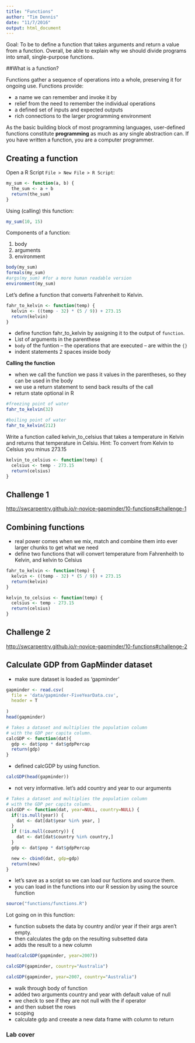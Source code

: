 ```yaml
---
title: "Functions"
author: "Tim Dennis"
date: "11/7/2016"
output: html_document
---
```


Goal: To be to define a function that takes arguments and return a value from a function. Overall, 
be able to explain why we should divide programs into small, single-purpose functions.


##What is a function?

Functions gather a sequence of operations into a whole, preserving it for ongoing use. Functions provide:

* a name we can remember and invoke it by
* relief from the need to remember the individual operations
* a defined set of inputs and expected outputs
* rich connections to the larger programming environment

As the basic building block of most programming languages, user-defined functions constitute **programming** as much as any single abstraction can. If you have written a function, you are a computer programmer.

## Creating a function 

Open a R Script `File > New File > R Script`:

```r
my_sum <- function(a, b) {
  the_sum <- a + b
  return(the_sum)
}
```

Using (calling) this function: 

```r
my_sum(10, 15)

```

Components of a function: 

1. body 
2. arguments
3. environment

```r
body(my_sum)
formals(my_sum)
#args(my_sum) #for a more human readable version
environment(my_sum)

```

Let's define a function that converts Fahrenheit to Kelvin.

```r
fahr_to_kelvin <- function(temp) {
  kelvin <- ((temp - 32) * (5 / 9)) + 273.15
  return(kelvin)
}
```

* define function fahr_to_kelvin by assigning it to the output of `function`. 
* List of arguments in the parenthese
* `body` of the funtion -- the operations that are executed -- are within the `{}`
* indent statements 2 spaces inside body

**Calling the function** 

* when we call the function we pass it values in the parentheses, so they can be used in the body
* we use a return statement to send back results of the call
* return state optional in R 

```r
#freezing point of water
fahr_to_kelvin(32)

#boiling point of water
fahr_to_kelvin(212)
```

Write a function called kelvin_to_celsius that takes a temperature in Kelvin and returns that temperature in Celsiu. Hint: To convert from Kelvin to Celsius you minus 273.15
```r

kelvin_to_celsius <- function(temp) {
  celsius <- temp - 273.15
  return(celsius)
}

```

## Challenge 1

<http://swcarpentry.github.io/r-novice-gapminder/10-functions#challenge-1>

## Combining functions

* real power comes when we mix, match and combine them into ever larger chunks to get what we need
* define two functions that will convert temperature from Fahrenheith to Kelvin, and kelvin to Celsius

```r
fahr_to_kelvin <- function(temp) {
  kelvin <- ((temp - 32) * (5 / 9)) + 273.15
  return(kelvin)
}

kelvin_to_celsius <- function(temp) {
  celsius <- temp - 273.15
  return(celsius)
}
```

## Challenge 2

<http://swcarpentry.github.io/r-novice-gapminder/10-functions#challenge-2>

## Calculate GDP from GapMinder dataset

* make sure dataset is loaded as 'gapminder'

```r
gapminder <- read.csv(
  file = 'data/gapminder-FiveYearData.csv',
  header = T
  
)
head(gapminder)
```


```r
# Takes a dataset and multiplies the population column
# with the GDP per capita column.
calcGDP <- function(dat){
  gdp <- dat$pop * dat$gdpPercap
  return(gdp)
}

```

* defined calcGDP by using function.
```r

calcGDP(head(gapminder))

```

* not very informative. let's add country and year to our arguments

```r
# Takes a dataset and multiplies the population column
# with the GDP per capita column.
calcGDP <- function(dat, year=NULL, country=NULL) {
  if(!is.null(year)) {
    dat <- dat[dat$year %in% year, ]
  }
  if (!is.null(country)) {
    dat <- dat[dat$country %in% country,]
  }
  gdp <- dat$pop * dat$gdpPercap

  new <- cbind(dat, gdp=gdp)
  return(new)
}

```

* let's save as a script so we can load our fuctions and source them.
* you can load in the functions into our R session by using the source function

```r
source("functions/functions.R")
```

Lot going on in this function: 

* function subsets the data by country and/or year if their args aren't empty. 
* then calculates the gdp on the resulting subsetted data
* adds the result to a new column

```r
head(calcGDP(gapminder, year=2007))

```
```r
calcGDP(gapminder, country="Australia")

```

```r
calcGDP(gapminder, year=2007, country="Australia")

```

* walk through body of function
* added two arguments country and year with default value of null
* we check to see if they are not null with the if operator 
* and then subset the rows
* scoping 
* calculate gdp and creeate a new data frame with column to return 

### Lab cover 
